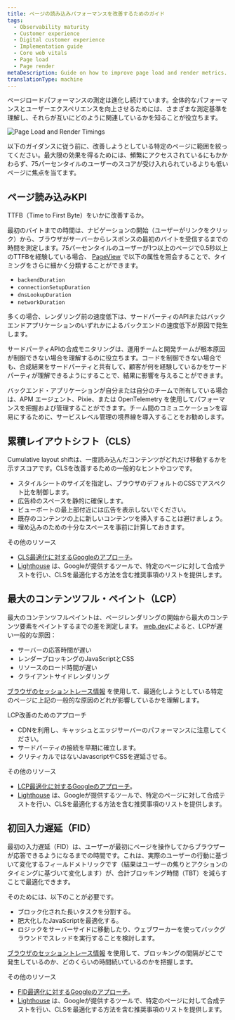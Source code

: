 ```yaml
---
title: ページの読み込みパフォーマンスを改善するためのガイド
tags:
  - Observability maturity
  - Customer experience
  - Digital customer experience
  - Implementation guide
  - Core web vitals
  - Page load
  - Page render
metaDescription: Guide on how to improve page load and render metrics.
translationType: machine
---
```



ページロードパフォーマンスの測定は進化し続けています。全体的なパフォーマンスとユーザーエクスペリエンスを向上させるためには、さまざまな測定基準を理解し、それらが互いにどのように関連しているかを知ることが役立ちます。

<img
  title="Page Load and Render Timings"
  alt="Page Load and Render Timings"
  src={cxPageLoadRenderTimings}
/>

以下のガイダンスに従う前に、改善しようとしている特定のページに範囲を絞ってください。最大限の効果を得るためには、頻繁にアクセスされているにもかかわらず、75パーセンタイルのユーザーのスコアが受け入れられているよりも低いページに焦点を当てます。

## ページ読み込みKPI

TTFB（Time to First Byte）をいかに改善するか。

最初のバイトまでの時間は、ナビゲーションの開始（ユーザーがリンクをクリック）から、ブラウザがサーバーからレスポンスの最初のバイトを受信するまでの時間を測定します。75パーセンタイルのユーザーが1つ以上のページで0.5秒以上のTTFBを経験している場合、 [PageView](https://docs.newrelic.com/attribute-dictionary/?dataSource=Browser+agent&event=PageView) で以下の属性を照会することで、タイミングをさらに細かく分類することができます。

* `backendDuration`
* `connectionSetupDuration`
* `dnsLookupDuration`
* `networkDuration`

多くの場合、レンダリング前の速度低下は、サードパーティのAPIまたはバックエンドアプリケーションのいずれかによるバックエンドの速度低下が原因で発生します。

サードパーティAPIの合成モニタリングは、運用チームと開発チームが根本原因が制御できない場合を理解するのに役立ちます。コードを制御できない場合でも、合成結果をサードパーティと共有して、顧客が何を経験しているかをサードパーティが理解できるようにすることで、結果に影響を与えることができます。

バックエンド・アプリケーションが自分または自分のチームで所有している場合は、APM エージェント、Pixie、または OpenTelemetry を使用してパフォーマンスを把握および管理することができます。チーム間のコミュニケーションを容易にするために、サービスレベル管理の境界線を導入することをお勧めします。

## 累積レイアウトシフト（CLS）

Cumulative layout shiftは、一度読み込んだコンテンツがどれだけ移動するかを示すスコアです。CLSを改善するための一般的なヒントやコツです。

* スタイルシートのサイズを指定し、ブラウザのデフォルトのCSSでアスペクト比を制御します。
* 広告枠のスペースを静的に確保します。
* ビューポートの最上部付近には広告を表示しないでください。
* 既存のコンテンツの上に新しいコンテンツを挿入することは避けましょう。
* 埋め込みのための十分なスペースを事前に計算しておきます。

その他のリソース

* [CLS最適化に対するGoogleのアプローチ](https://web.dev/optimize-cls/)。
* [Lighthouse](https://developers.google.com/web/tools/lighthouse) は、Googleが提供するツールで、特定のページに対して合成テストを行い、CLSを最適化する方法を含む推奨事項のリストを提供します。

## 最大のコンテンツフル・ペイント（LCP）

最大のコンテンツフルペイントは、ページレンダリングの開始から最大のコンテンツ要素をペイントするまでの差を測定します。 [web.dev](https://web.dev)によると、LCPが遅い一般的な原因：

* サーバーの応答時間が遅い
* レンダーブロッキングのJavaScriptとCSS
* リソースのロード時間が遅い
* クライアントサイドレンダリング

[ブラウザのセッショントレース情報](/docs/browser/browser-monitoring/browser-pro-features/session-traces-explore-webpages-life-cycle/) を使用して、最適化しようとしている特定のページに上記の一般的な原因のどれが影響しているかを理解します。

LCP改善のためのアプローチ

* CDNを利用し、キャッシュとエッジサーバーのパフォーマンスに注意してください。
* サードパーティの接続を早期に確立します。
* クリティカルではないJavascriptやCSSを遅延させる。

その他のリソース

* [LCP最適化に対するGoogleのアプローチ](https://web.dev/optimize-lcp/)。
* [Lighthouse](https://developers.google.com/web/tools/lighthouse) は、Googleが提供するツールで、特定のページに対して合成テストを行い、CLSを最適化する方法を含む推奨事項のリストを提供します。

## 初回入力遅延（FID）

最初の入力遅延（FID）は、ユーザーが最初にページを操作してからブラウザーが応答できるようになるまでの時間です。これは、実際のユーザーの行動に基づいて変化するフィールドメトリックです（結果はユーザーの焦りとアクションのタイミングに基づいて変化します）が、合計ブロッキング時間（TBT）を減らすことで最適化できます。

そのためには、以下のことが必要です。

* ブロック化された長いタスクを分割する。
* 肥大化したJavaScriptを最適化する。
* ロジックをサーバーサイドに移動したり、ウェブワーカーを使ってバックグラウンドでスレッドを実行することを検討します。

[ブラウザのセッショントレース情報](/docs/browser/browser-monitoring/browser-pro-features/session-traces-explore-webpages-life-cycle/) を使用して、ブロッキングの間隔がどこで発生しているのか、どのくらいの時間続いているのかを把握します。

その他のリソース

* [FID最適化に対するGoogleのアプローチ](https://web.dev/optimize-fid/)。
* [Lighthouse](https://developers.google.com/web/tools/lighthouse) は、Googleが提供するツールで、特定のページに対して合成テストを行い、CLSを最適化する方法を含む推奨事項のリストを提供します。